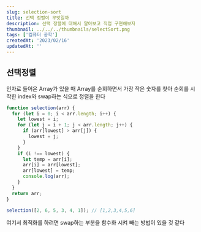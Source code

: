 ```yaml
---
slug: selection-sort
title: 선택 정렬이 무엇일까
description: 선택 정렬에 대해서 알아보고 직접 구현해보자
thumbnail: ../../../thumbnails/selectSort.png
tags: ['컴퓨터 공학']
createdAt: '2023/02/16'
updatedAt: ''
---
```


## 선택정렬

인자로 들어온 Array가 있을 때
Array를 순회하면서
가장 작은 숫자를 찾아 순회를 시작한 index와 swap하는 식으로 정렬을 한다

```js
function selection(arr) {
  for (let i = 0; i < arr.length; i++) {
    let lowest = i;
    for (let j = i + 1; j < arr.length; j++) {
      if (arr[lowest] > arr[j]) {
        lowest = j;
      }
    }
    if (i !== lowest) {
      let temp = arr[i];
      arr[i] = arr[lowest];
      arr[lowest] = temp;
      console.log(arr);
    }
  }
  return arr;
}

selection([2, 6, 5, 3, 4, 1]); // [1,2,3,4,5,6]
```

여기서 최적화를 하려면 swap하는 부분을 함수화 시켜 빼는 방법이 있을 것 같다
